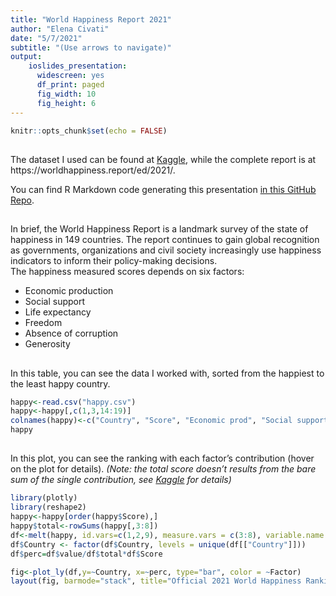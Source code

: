 ```yaml
---
title: "World Happiness Report 2021"
author: "Elena Civati"
date: "5/7/2021"
subtitle: "(Use arrows to navigate)"
output: 
    ioslides_presentation: 
      widescreen: yes
      df_print: paged
      fig_width: 10
      fig_height: 6
---
```


```r
knitr::opts_chunk$set(echo = FALSE)
```

## {.flexbox .vcenter}

The dataset I used can be found at  [Kaggle](https://www.kaggle.com/ajaypalsinghlo/world-happiness-report-2021?select=world-happiness-report-2021.csv), while the complete report is at https://worldhappiness.report/ed/2021/.   

You can find R Markdown code generating this presentation [in this GitHub Repo](https://github.com/Elenena/WorldHappinessReport).  

## 

In brief, the World Happiness Report is a landmark survey of the state of happiness in 149 countries. The report continues to gain global recognition as governments, organizations and civil society increasingly use happiness indicators to inform their policy-making decisions.  
The happiness measured scores depends on six factors:  

- Economic production
- Social support
- Life expectancy
- Freedom
- Absence of corruption
- Generosity  


## {.smaller}

In this table, you can see the data I worked with, sorted from the happiest to the least happy country.

```r
happy<-read.csv("happy.csv")
happy<-happy[,c(1,3,14:19)]
colnames(happy)<-c("Country", "Score", "Economic prod", "Social support", "Life exp", "Freedom", "Abs of corruption", "Generosity")
happy


```




## {.smaller}
In this plot, you can see the ranking with each factor's contribution (hover on the plot for details). *(Note: the total score doesn't results from the bare sum of the single contribution, see [Kaggle](https://www.kaggle.com/ajaypalsinghlo/world-happiness-report-2021?select=world-happiness-report-2021.csv) for details)*

```r
library(plotly)
library(reshape2)
happy<-happy[order(happy$Score),]
happy$total<-rowSums(happy[,3:8])
df<-melt(happy, id.vars=c(1,2,9), measure.vars = c(3:8), variable.name = "Factor")
df$Country <- factor(df$Country, levels = unique(df[["Country"]]))
df$perc=df$value/df$total*df$Score

fig<-plot_ly(df,y=~Country, x=~perc, type="bar", color = ~Factor)
layout(fig, barmode="stack", title="Official 2021 World Happiness Ranking", xaxis=list(title="Happiness Score"), hovermode="compare")
```

